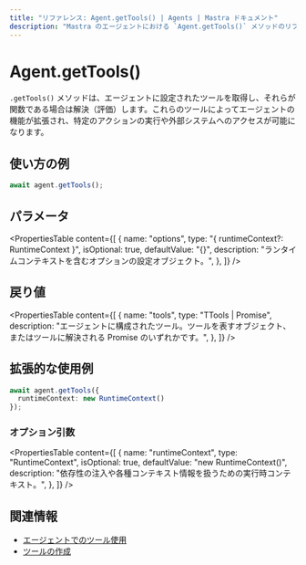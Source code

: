 ```yaml
---
title: "リファレンス: Agent.getTools() | Agents | Mastra ドキュメント"
description: "Mastra のエージェントにおける `Agent.getTools()` メソッドのリファレンス。エージェントが利用可能なツールを取得します。"
---
```


# Agent.getTools()

`.getTools()` メソッドは、エージェントに設定されたツールを取得し、それらが関数である場合は解決（評価）します。これらのツールによってエージェントの機能が拡張され、特定のアクションの実行や外部システムへのアクセスが可能になります。

## 使い方の例

```typescript copy
await agent.getTools();
```


## パラメータ

<PropertiesTable
  content={[
    {
      name: "options",
      type: "{ runtimeContext?: RuntimeContext }",
      isOptional: true,
      defaultValue: "{}",
      description: "ランタイムコンテキストを含むオプションの設定オブジェクト。",
    },
  ]}
/>

## 戻り値

<PropertiesTable
  content={[
    {
      name: "tools",
      type: "TTools | Promise<TTools>",
      description: "エージェントに構成されたツール。ツールを表すオブジェクト、またはツールに解決される Promise のいずれかです。",
    },
  ]}
/>

## 拡張的な使用例

```typescript copy
await agent.getTools({
  runtimeContext: new RuntimeContext()
});
```


### オプション引数

<PropertiesTable
  content={[
    {
      name: "runtimeContext",
      type: "RuntimeContext",
      isOptional: true,
      defaultValue: "new RuntimeContext()",
      description: "依存性の注入や各種コンテキスト情報を扱うための実行時コンテキスト。",
    },
  ]}
/>

## 関連情報

- [エージェントでのツール使用](../../docs/agents/using-tools-and-mcp.mdx)
- [ツールの作成](../../docs/tools-mcp/overview.mdx)